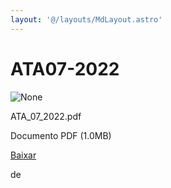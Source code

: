 ```yaml
---
layout: '@/layouts/MdLayout.astro'
---
```






ATA07-2022
==========










<Image src="https://arapiraca.ufal.br/graduacao/ciencia-da-computacao/documentos/atas-do-colegiado-e-nde/colegiado/2022/copy6_of_ata_01_2022.pdf/%2b%2bplone%2b%2bufalprofile/imgs/file-icon.png" alt="None" inferSize />


 ATA\_07\_2022.pdf  

 Documento PDF
 (1.0MB)
 

[Baixar](%40%40download/file/ATA_07_2022.pdf)























 de 












